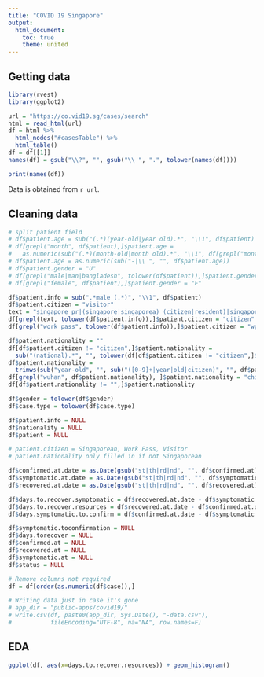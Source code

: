 ---
title: "COVID 19 Singapore"
output:
  html_document:
    toc: true
    theme: united
---

## Getting data

```{r}
library(rvest)
library(ggplot2)

url = "https://co.vid19.sg/cases/search"
html = read_html(url) 
df = html %>% 
  html_nodes("#casesTable") %>%
  html_table()
df = df[[1]]
names(df) = gsub("\\?", "", gsub("\\ ", ".", tolower(names(df))))

print(names(df))

```

Data is obtained from `r url`. 

## Cleaning data

```r
# split patient field
# df$patient.age = sub("(.*)(year-old|year old).*", "\\1", df$patient)
# df[grepl("month", df$patient),]$patient.age = 
#   as.numeric(sub("(.*)(month-old|month old).*", "\\1", df[grepl("month", df$patient),]$patient))/12
# df$patient.age = as.numeric(sub("-|\\ ", "", df$patient.age))
# df$patient.gender = "U"
# df[grepl("male|man|bangladesh", tolower(df$patient)),]$patient.gender = "M"
# df[grepl("female", df$patient),]$patient.gender = "F"

df$patient.info = sub(".*male (.*)", "\\1", df$patient)
df$patient.citizen = "visitor"
text = "singapore pr|(singapore|singaporea) (citizen|resident)|singapore permanent|singaporean|permanent resident"
df[grepl(text, tolower(df$patient.info)),]$patient.citizen = "citizen"
df[grepl("work pass", tolower(df$patient.info)),]$patient.citizen = "wp"

df$patient.nationality = ""
df[df$patient.citizen != "citizen",]$patient.nationality = 
  sub("(national).*", "", tolower(df[df$patient.citizen != "citizen",]$patient.info))
df$patient.nationality = 
  trimws(sub("year-old", "", sub("([0-9]+|year|old|citizen)", "", df$patient.nationality)))
df[grepl("wuhan", df$patient.nationality), ]$patient.nationality = "chinese"
df[df$patient.nationality != "",]$patient.nationality

df$gender = tolower(df$gender)
df$case.type = tolower(df$case.type)

df$patient.info = NULL
df$nationality = NULL
df$patient = NULL

# patient.citizen = Singaporean, Work Pass, Visitor
# patient.nationality only filled in if not Singaporean

df$confirmed.at.date = as.Date(gsub("st|th|rd|nd", "", df$confirmed.at), "%d, %b %Y")
df$symptomatic.at.date = as.Date(gsub("st|th|rd|nd", "", df$symptomatic.at), "%d, %b %Y")
df$recovered.at.date = as.Date(gsub("st|th|rd|nd", "", df$recovered.at), "%d, %b %Y")

df$days.to.recover.symptomatic = df$recovered.at.date - df$symptomatic.at.date
df$days.to.recover.resources = df$recovered.at.date - df$confirmed.at.date
df$days.symptomatic.to.confirm = df$confirmed.at.date - df$symptomatic.at.date

df$symptomatic.toconfirmation = NULL
df$days.torecover = NULL
df$confirmed.at = NULL
df$recovered.at = NULL
df$symptomatic.at = NULL
df$status = NULL

# Remove columns not required
df = df[order(as.numeric(df$case)),]

# Writing data just in case it's gone
# app_dir = "public-apps/covid19/"
# write.csv(df, paste0(app_dir, Sys.Date(), "-data.csv"), 
#           fileEncoding="UTF-8", na="NA", row.names=F)

```

## EDA
```r
ggplot(df, aes(x=days.to.recover.resources)) + geom_histogram()
```



